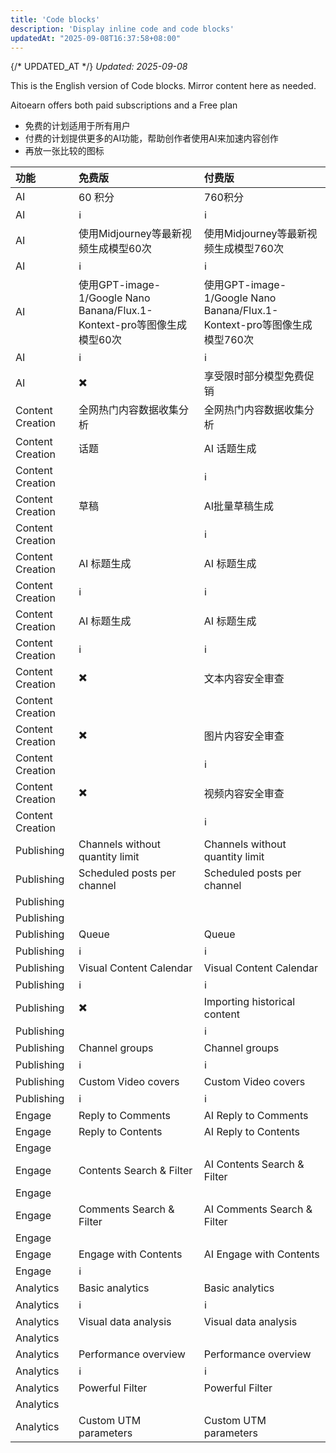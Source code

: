 ```yaml
---
title: 'Code blocks'
description: 'Display inline code and code blocks'
updatedAt: "2025-09-08T16:37:58+08:00"
---
```

{/* UPDATED_AT */}
_Updated: 2025-09-08_

This is the English version of Code blocks. Mirror content here as needed.

Aitoearn offers both paid subscriptions and a Free plan
* 免费的计划适用于所有用户
* 付费的计划提供更多的AI功能，帮助创作者使用AI来加速内容创作
* 再放一张比较的图标

| 功能             | 免费版                                                                                   | 付费版                                                                                   |
|:-----------------|:-----------------------------------------------------------------------------------------|:-----------------------------------------------------------------------------------------|
| AI               | 60 积分                                                                                  | 760积分                                                                                  |
| AI               | <span title="每月签到，最高可得">ℹ️</span>                                               | <span title="每月直接送 700 积分，再加上签到 60 积分">ℹ️</span>                          |
| AI               | 使用Midjourney等最新视频生成模型60次                                                     | 使用Midjourney等最新视频生成模型760次                                                    |
| AI               | <span title="所有AI功能价格明细表">ℹ️</span>                                             | <span title="所有AI功能价格明细表">ℹ️</span>                                             |
| AI               | 使用GPT-image-1/Google Nano Banana/Flux.1-Kontext-pro等图像生成模型60次                  | 使用GPT-image-1/Google Nano Banana/Flux.1-Kontext-pro等图像生成模型760次                 |
| AI               | <span title="所有AI功能价格明细表">ℹ️</span>                                             | <span title="所有AI功能价格明细表">ℹ️</span>                                             |
| AI               | ✖️                                                                                       | 享受限时部分模型免费促销                                                                 |
| Content Creation | 全网热门内容数据收集分析                                                                 | 全网热门内容数据收集分析                                                                 |
| Content Creation | 话题                                                                                     | AI 话题生成                                                                              |
| Content Creation |                                                                                          | <span title="coming soon">ℹ️</span>                                                      |
| Content Creation | 草稿                                                                                     | AI批量草稿生成                                                                           |
| Content Creation |                                                                                          | <span title="coming soon">ℹ️</span>                                                      |
| Content Creation | AI 标题生成                                                                              | AI 标题生成                                                                              |
| Content Creation | <span title="支持gemini-2.5，gpt-5等模型">ℹ️</span>                                      | <span title="支持gemini-2.5，gpt-5等模型">ℹ️</span>                                      |
| Content Creation | AI 标题生成                                                                              | AI 标题生成                                                                              |
| Content Creation | <span title="支持gemini-2.5，gpt-5等模型">ℹ️</span>                                      | <span title="支持gemini-2.5，gpt-5等模型">ℹ️</span>                                      |
| Content Creation | ✖️                                                                                       | 文本内容安全审查                                                                         |
| Content Creation |                                                                                          |                                                                                          |
| Content Creation | ✖️                                                                                       | 图片内容安全审查                                                                         |
| Content Creation |                                                                                          | <span title="coming soon">ℹ️</span>                                                      |
| Content Creation | ✖️                                                                                       | 视频内容安全审查                                                                         |
| Content Creation |                                                                                          | <span title="coming soon">ℹ️</span>                                                      |
| Publishing       | Channels without quantity limit                                                          | Channels without quantity limit                                                          |
| Publishing       | Scheduled posts per channel                                                              | Scheduled posts per channel                                                              |
| Publishing       |                                                                                          |                                                                                          |
| Publishing       |                                                                                          |                                                                                          |
| Publishing       | Queue                                                                                    | Queue                                                                                    |
| Publishing       | <span title="Create a queue of posts that you can re-arrange or shuffle">ℹ️</span>       | <span title="Create a queue of posts that you can re-arrange or shuffle">ℹ️</span>       |
| Publishing       | Visual Content Calendar                                                                  | Visual Content Calendar                                                                  |
| Publishing       | <span title="Visualize your content schedule across weeks or months">ℹ️</span>           | <span title="Visualize your content schedule across weeks or months">ℹ️</span>           |
| Publishing       | ✖️                                                                                       | Importing historical content                                                             |
| Publishing       |                                                                                          | <span title="Importing historical content and reuse them">ℹ️</span>                      |
| Publishing       | Channel groups                                                                           | Channel groups                                                                           |
| Publishing       | <span title="Group your channels for easy bulk selection when scheduling">ℹ️</span>      | <span title="Group your channels for easy bulk selection when scheduling">ℹ️</span>      |
| Publishing       | Custom Video covers                                                                      | Custom Video covers                                                                      |
| Publishing       | <span title="Choose a frame from your video.">ℹ️</span>                                  | <span title="Choose a frame from your video.">ℹ️</span>                                  |
| Engage           | Reply to Comments                                                                        | AI Reply to Comments                                                                     |
| Engage           | Reply to Contents                                                                        | AI Reply to Contents                                                                     |
| Engage           |                                                                                          |                                                                                          |
| Engage           | Contents Search & Filter                                                                 | AI Contents Search & Filter                                                              |
| Engage           |                                                                                          |                                                                                          |
| Engage           | Comments Search & Filter                                                                 | AI Comments Search & Filter                                                              |
| Engage           |                                                                                          |                                                                                          |
| Engage           | Engage with Contents                                                                     | AI Engage with Contents                                                                  |
| Engage           | <span title="Like, bookmark, follow，etc.">ℹ️</span>                                     |                                                                                          |
| Analytics        | Basic analytics                                                                          | Basic analytics                                                                          |
| Analytics        | <span title="Basic engagement data on individual posts">ℹ️</span>                        | <span title="Basic engagement data on individual posts">ℹ️</span>                        |
| Analytics        | Visual data analysis                                                                     | Visual data analysis                                                                     |
| Analytics        |                                                                                          |                                                                                          |
| Analytics        | Performance overview                                                                     | Performance overview                                                                     |
| Analytics        | <span title="An overview of key metrics including engagements and impressions">ℹ️</span> | <span title="An overview of key metrics including engagements and impressions">ℹ️</span> |
| Analytics        | Powerful Filter                                                                          | Powerful Filter                                                                          |
| Analytics        |                                                                                          |                                                                                          |
| Analytics        | Custom UTM parameters                                                                    | Custom UTM parameters                                                                    |
